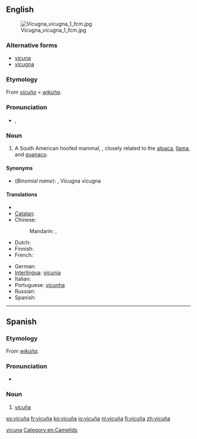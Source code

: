 {{also|vicuna}}
==English==
{{wikipedia}}
[[File:Vicugna vicugna 1 fcm.jpg|thumb]]
===Alternative forms===
* [[vicuna]]
* [[vicugna]]

===Etymology===
From {{etyl|es}} ''[[#Spanish|vicuña]]'' < {{etyl|qwe|en}} ''[[wikúña]]''.

===Pronunciation===
* {{IPA|/vɪˈkuːnjə/}}, {{SAMPA|/vI"kunj@/}}

===Noun===
{{en-noun}}

# A South American hoofed mammal, {{spelink|Vicugna vicugna}}, closely related to the [[alpaca]], [[llama]], and [[guanaco]].

====Synonyms====
* (''Binomial name''): {{spelink|Lama vicugna}}, Vicugna vicugna

====Translations====
{{trans-top|vicuña}}
* {{trreq|ar}}
* [[Catalan]]: {{t|ca|vicunya|m}}
* Chinese:
*: Mandarin: {{t|cmn|小羊駝|sc=Hani}}, {{t|cmn|小羊驼|tr=xiǎoyángtuó|sc=Hani}}
* Dutch: {{t-|nl|vicuña|m}}
* Finnish: {{t-|fi|vikunja}}
* French: {{t+|fr|vigogne|m}}
{{trans-mid}}
* German: {{t|de|Vikunja|n}}
* [[Interlingua]]: [[vicunia]]
* Italian: {{t-|it|vigogna|f}}
* Portuguese: [[vicunha]] {{f}}
* Russian: {{t+|ru|викунья}}
* Spanish: {{t-|es|vicuña|f}}
{{trans-bottom}}

[[Category:English terms spelled with Ñ|vicuna]]
[[Category:en:Camelids]]

----

==Spanish==

===Etymology===
From {{etyl|qwe|es}} ''[[wikúña]]''.

===Pronunciation===
* {{IPA|/biˈkuɲa/|lang=es}}

===Noun===
{{es-noun|f}}

# [[#English|vicuña]]

[[es:vicuña]]
[[fr:vicuña]]
[[ko:vicuña]]
[[io:vicuña]]
[[nl:vicuña]]
[[fi:vicuña]]
[[zh:vicuña]]